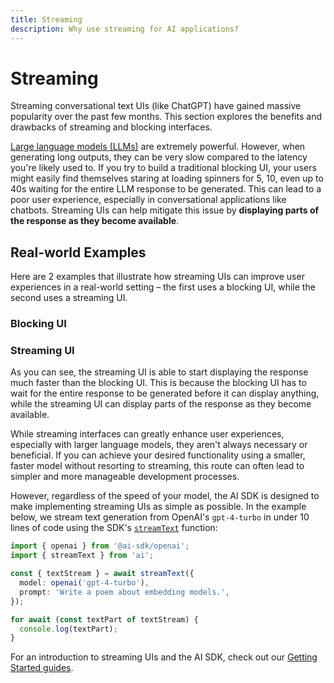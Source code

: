 ```yaml
---
title: Streaming
description: Why use streaming for AI applications?
---
```


# Streaming

Streaming conversational text UIs (like ChatGPT) have gained massive popularity over the past few months. This section explores the benefits and drawbacks of streaming and blocking interfaces.

[Large language models (LLMs)](/docs/foundations/overview#large-language-models) are extremely powerful. However, when generating long outputs, they can be very slow compared to the latency you're likely used to. If you try to build a traditional blocking UI, your users might easily find themselves staring at loading spinners for 5, 10, even up to 40s waiting for the entire LLM response to be generated. This can lead to a poor user experience, especially in conversational applications like chatbots. Streaming UIs can help mitigate this issue by **displaying parts of the response as they become available**.

<div className="grid lg:grid-cols-2 grid-cols-1 gap-4 mt-8">
  <Card
    title="Blocking UI"
    description="Blocking responses wait until the full response is available before displaying it."
  >
    <BrowserIllustration highlight blocking />
  </Card>
  <Card
    title="Streaming UI"
    description="Streaming responses can transmit parts of the response as they become available."
  >
    <BrowserIllustration highlight />
  </Card>
</div>

## Real-world Examples

Here are 2 examples that illustrate how streaming UIs can improve user experiences in a real-world setting – the first uses a blocking UI, while the second uses a streaming UI.

### Blocking UI

<InlinePrompt
  initialInput="Come up with the first 200 characters of the first book in the Harry Potter series."
  blocking
/>

### Streaming UI

<InlinePrompt initialInput="Come up with the first 200 characters of the first book in the Harry Potter series." />

As you can see, the streaming UI is able to start displaying the response much faster than the blocking UI. This is because the blocking UI has to wait for the entire response to be generated before it can display anything, while the streaming UI can display parts of the response as they become available.

While streaming interfaces can greatly enhance user experiences, especially with larger language models, they aren't always necessary or beneficial. If you can achieve your desired functionality using a smaller, faster model without resorting to streaming, this route can often lead to simpler and more manageable development processes.

However, regardless of the speed of your model, the AI SDK is designed to make implementing streaming UIs as simple as possible. In the example below, we stream text generation from OpenAI's `gpt-4-turbo` in under 10 lines of code using the SDK's [`streamText`](/docs/reference/ai-sdk-core/stream-text) function:

```ts
import { openai } from '@ai-sdk/openai';
import { streamText } from 'ai';

const { textStream } = await streamText({
  model: openai('gpt-4-turbo'),
  prompt: 'Write a poem about embedding models.',
});

for await (const textPart of textStream) {
  console.log(textPart);
}
```

For an introduction to streaming UIs and the AI SDK, check out our [Getting Started guides](/docs/getting-started).
